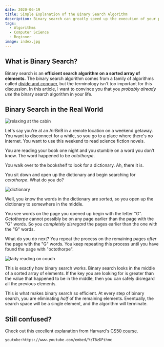 ```yaml
---
date: 2020-06-19
title: Simple Explanation of the Binary Search Algorithm
description: Binary search can greatly speed up the execution of your programs
tags:
  - Algorithms
  - Computer Science
  - Beginner
image: index.jpg
---
```


## What is Binary Search?

Binary search is an **efficient search algorithm on a sorted array of
elements.** The binary search algorithm comes from a family of algorithms called
[divide and conquer](https://www.khanacademy.org/computing/computer-science/algorithms/merge-sort/a/divide-and-conquer-algorithms),
but the terminology isn't too important for this discussion. In this article, I
want to convince you that you _probably already use_ the binary search algorithm
in your life.

## Binary Search in the Real World

![relaxing at the cabin](relax.jpg)

Let's say you're at an AirBnB in a remote location on a weekend getaway. You
want to disconnect for a while, so you go to a place where there's no internet.
You want to use this weekend to read science fiction novels.

You are reading your book one night and you stumble on a word you don't know.
The word happened to be _octothorpe_.

You walk over to the bookshelf to look for a dictionary. Ah, there it is.

You sit down and open up the dictionary and begin searching for _octothorpe_.
What do you do?

![dictionary](dictionary.jpg)

Well, you know the words in the dictionary are _sorted_, so you open up the
dictionary to somewhere in the middle.

You see words on the page you opened up begin with the letter "G". _Octothorpe_
cannot possibly be on any page earlier than the page with the "G" words. So you
_completely disregard_ the pages earlier than the one with the "G" words.

What do you do next? You repeat the process on the remaining pages _after_ the
page with the "G" words. You keep repeating this process until you have found
the page with "octothorpe".

![lady reading on couch](reading.jpg)

This is exactly how binary search works. Binary search looks in the middle of a
sorted array of elements. If the key you are looking for is greater than the
value that happened to be in the middle, then you can safely disregard all the
previous elements.

This is what makes binary search so efficient. At every step of binary search,
you are eliminating _half_ of the remaining elements. Eventually, the search
space will be a single element, and the algorithm will terminate.

## Still confused?

Check out this excellent explanation from Harvard's
[CS50 course](https://www.edx.org/course/cs50s-introduction-to-computer-science).

`youtube:https://www.youtube.com/embed/YzT8zDPihmc`

